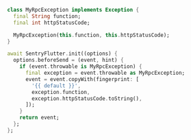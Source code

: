 ```dart
class MyRpcException implements Exception {
  final String function;
  final int httpStatusCode;

  MyRpcException(this.function, this.httpStatusCode);
}

await SentryFlutter.init((options) {
  options.beforeSend = (event, hint) {
    if (event.throwable is MyRpcException) {
      final exception = event.throwable as MyRpcException;
      event = event.copyWith(fingerprint: [
        '{{ default }}',
        exception.function,
        exception.httpStatusCode.toString(),
      ]);
    }
    return event;
  };
};
```
